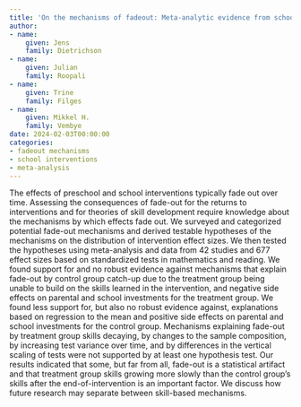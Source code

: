 ```yaml
---
title: 'On the mechanisms of fadeout: Meta-analytic evidence from school interventions'
author:
- name:
    given: Jens
    family: Dietrichson
- name:
    given: Julian
    family: Roopali
- name:
    given: Trine
    family: Filges
- name:
    given: Mikkel H.
    family: Vembye
date: 2024-02-03T00:00:00
categories:
- fadeout mechanisms
- school interventions
- meta-analysis
---
```


The effects of preschool and school interventions typically fade out over time. Assessing the consequences of fade-out for the returns to interventions and for theories of skill development require knowledge about the mechanisms by which effects fade out. We surveyed and categorized potential fade-out mechanisms and derived testable hypotheses of the mechanisms on the distribution of intervention effect sizes. We then tested the hypotheses using meta-analysis and data from 42 studies and 677 effect sizes based on standardized tests in mathematics and reading. We found support for and no robust evidence against mechanisms that explain fade-out by control group catch-up due to the treatment group being unable to build on the skills learned in the intervention, and negative side effects on parental and school investments for the treatment group. We found less support for, but also no robust evidence against, explanations based on regression to the mean and positive side effects on parental and school investments for the control group. Mechanisms explaining fade-out by treatment group skills decaying, by changes to the sample composition, by increasing test variance over time, and by differences in the vertical scaling of tests were not supported by at least one hypothesis test. Our results indicated that some, but far from all, fade-out is a statistical artifact and that treatment group skills growing more slowly than the control group’s skills after the end-of-intervention is an important factor. We discuss how future research may separate between skill-based mechanisms. 